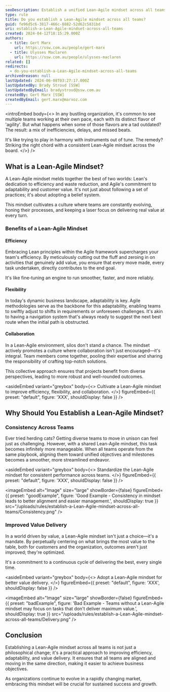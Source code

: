 ```yaml
---
seoDescription: Establish a unified Lean-Agile mindset across all teams to boost efficiency, flexibility, and value delivery.
type: rule
title: Do you establish a Lean-Agile mindset across all teams?
guid: fe96d5c6-3817-466c-8882-52d62c5831bd
uri: establish-a-Lean-Agile-mindset-across-all-teams
created: 2024-04-12T18:15:29.000Z
authors:
  - title: Gert Marx
    url: https://ssw.com.au/people/gert-marx
  - title: Ulysses Maclaren
    url: https://ssw.com.au/people/ulysses-maclaren
related: []
redirects:
  - do-you-establish-a-Lean-Agile-mindset-across-all-teams
archivedreason: null
lastUpdated: 2024-06-08T03:27:17.000Z
lastUpdatedBy: Brady Stroud [SSW]
lastUpdatedByEmail: bradystroud@ssw.com.au
createdBy: Gert Marx [SSW]
createdByEmail: gert.marx@marxoz.com
---
```


<introEmbed
  body={<>
In any bustling organization, it's common to see multiple teams working at their own pace, each with its distinct flavor of 'agility'. But what happens when some of those flavors are a tad outdated? The result: a mix of inefficiencies, delays, and missed beats.

It's like trying to play in harmony with instruments out of tune. The remedy? Striking the right chord with a consistent Lean-Agile mindset across the board.
  </>}
/>
## What is a Lean-Agile Mindset?

A Lean-Agile mindset melds together the best of two worlds: Lean's dedication to efficiency and waste reduction, and Agile's commitment to adaptability and customer value. It's not just about following a set of practices; it's about adopting a belief system.

This mindset cultivates a culture where teams are constantly evolving, honing their processes, and keeping a laser focus on delivering real value at every turn.

### Benefits of a Lean-Agile Mindset

#### Efficiency

Embracing Lean principles within the Agile framework supercharges your team's efficiency. By meticulously cutting out the fluff and zeroing in on activities that genuinely add value, you ensure that every move made, every task undertaken, directly contributes to the end goal.

It's like fine-tuning an engine to run smoother, faster, and more reliably.

#### Flexibility

In today's dynamic business landscape, adaptability is key. Agile methodologies serve as the backbone for this adaptability, enabling teams to swiftly adjust to shifts in requirements or unforeseen challenges. It's akin to having a navigation system that's always ready to suggest the next best route when the initial path is obstructed.

#### Collaboration

In a Lean-Agile environment, silos don't stand a chance. The mindset actively promotes a culture where collaboration isn't just encouraged—it's integral. Team members come together, pooling their expertise and sharing the responsibility of crafting top-notch solutions.

This collective approach ensures that projects benefit from diverse perspectives, leading to more robust and well-rounded outcomes.

<asideEmbed
  variant="greybox"
  body={<>
    Cultivate a Lean-Agile mindset to improve efficiency, flexibility, and collaboration.
  </>}
  figureEmbed={{
    preset: "default",
    figure: 'XXX',
    shouldDisplay: false
  }}
/>

## Why Should You Establish a Lean-Agile Mindset?

### Consistency Across Teams

Ever tried herding cats? Getting diverse teams to move in unison can feel just as challenging. However, with a shared Lean-Agile mindset, this task becomes infinitely more manageable. When all teams operate from the same playbook, aligning them toward unified objectives and milestones becomes a smoother, more streamlined endeavor.

<asideEmbed
  variant="greybox"
  body={<>
    Standardize the Lean-Agile mindset for consistent performance across teams.
  </>}
  figureEmbed={{
    preset: "default",
    figure: 'XXX',
    shouldDisplay: false
  }}
/>

<imageEmbed
  alt="Image"
  size="large"
  showBorder={false}
  figureEmbed={{
    preset: "goodExample",
    figure: 'Good Example - Consistency in mindset leads to better alignment and easier management.',
    shouldDisplay: true
  }}
  src="/uploads/rules/establish-a-Lean-Agile-mindset-across-all-teams/Consistency.png"
/>

### Improved Value Delivery

In a world driven by value, a Lean-Agile mindset isn't just a choice—it's a mandate. By perpetually centering on what brings the most value to the table, both for customers and the organization, outcomes aren't just improved; they're optimized.

It's a commitment to a continuous cycle of delivering the best, every single time.

<asideEmbed
  variant="greybox"
  body={<>
    Adopt a Lean-Agile mindset for better value delivery.
  </>}
  figureEmbed={{
    preset: "default",
    figure: 'XXX',
    shouldDisplay: false
  }}
/>

<imageEmbed
  alt="Image"
  size="large"
  showBorder={false}
  figureEmbed={{
    preset: "badExample",
    figure: 'Bad Example - Teams without a Lean-Agile mindset may focus on tasks that don\'t deliver maximum value.',
    shouldDisplay: true
  }}
  src="/uploads/rules/establish-a-Lean-Agile-mindset-across-all-teams/Delivery.png"
/>

## Conclusion

Establishing a Lean-Agile mindset across all teams is not just a philosophical change; it's a practical approach to improving efficiency, adaptability, and value delivery. It ensures that all teams are aligned and moving in the same direction, making it easier to achieve business objectives.

As organizations continue to evolve in a rapidly changing market, embracing this mindset will be crucial for sustained success and growth.
